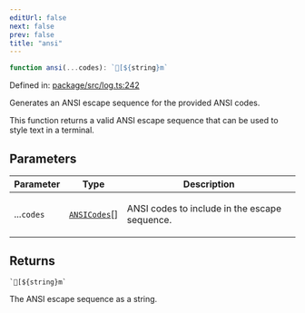 ```yaml
---
editUrl: false
next: false
prev: false
title: "ansi"
---
```


```ts
function ansi(...codes): `[${string}m`
```

Defined in: [package/src/log.ts:242](https://github.com/KingsBeCattz/uncmd/blob/34f56ab7f4928c128676b89cb547e0ade417ea76/package/src/log.ts#L242)

Generates an ANSI escape sequence for the provided ANSI codes.

This function returns a valid ANSI escape sequence that can be used
to style text in a terminal.

## Parameters

<table>
<thead>
<tr>
<th>Parameter</th>
<th>Type</th>
<th>Description</th>
</tr>
</thead>
<tbody>
<tr>
<td>

...`codes`

</td>
<td>

[`ANSICodes`](/uncmd/reference/enumerations/ansicodes/)[]

</td>
<td>

ANSI codes to include in the escape sequence.

</td>
</tr>
</tbody>
</table>

## Returns

`` `[${string}m` ``

The ANSI escape sequence as a string.
